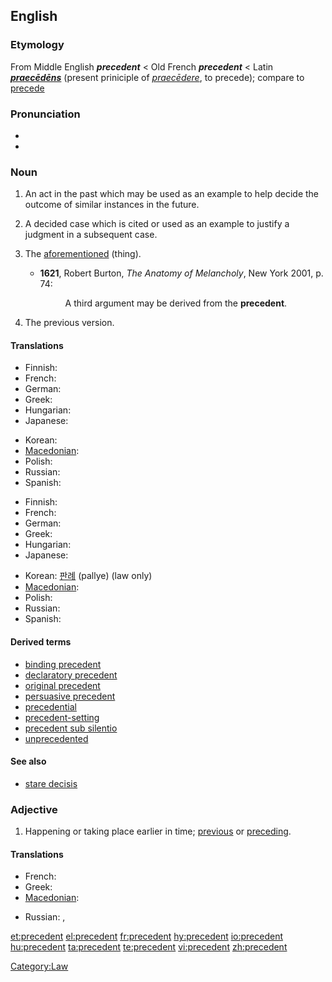 ==English==
{{wikipedia}}

===Etymology===
From Middle English '''''precedent''''' < Old French '''''precedent''''' < Latin '''''[[praecēdēns]]''''' (present priniciple of ''[[praecēdere]]'', to precede); compare to [[precede]]

===Pronunciation===
* {{enPR|/prĕs'ĭ-dənt/|/prĕs'ĭ-dənt/ ''for adjective sense''}}
* {{audio|en-us-precedent.ogg|Audio (US)}}

===Noun===
{{en-noun}}

# An act in the past which may be used as an example to help decide the outcome of similar instances in the future.
# {{legal}} A decided case which is cited or used as an example to justify a judgment in a subsequent case.
# {{context|obsolete|with definite article}} The [[aforementioned]] (thing).
#* '''1621''', Robert Burton, ''The Anatomy of Melancholy'', New York 2001, p. 74:
#*: A third argument may be derived from the '''precedent'''.
# The previous version.

====Translations====
{{trans-top|past act used as example}}
* Finnish: {{t-|fi|ennakkotapaus}}
* French: {{t+|fr|précédent}}
* German: {{t|de|Präzedens|n}}
* Greek: {{t+|el|προηγούμενο|n|tr=prοigoúmeno}}
* Hungarian: {{t-|hu|precedens}}
* Japanese: {{t|ja|先例|tr=senrei}}
{{trans-mid}}
* Korean: {{t-|ko|사례|tr=sarye|sc=Hang}}
* [[Macedonian]]: {{t|mk|преседан|m|tr=presedán|xs=Macedonian}}
* Polish: {{t|pl|precedens|m}}
* Russian: {{t|ru|прецедент|m|tr=pr'eced'ént}}
* Spanish: {{t-|es|precedente|m}}
{{trans-bottom}}

{{trans-top|prior judgment in law}}
* Finnish: {{t-|fi|ennakkotapaus}}
* French: {{t+|fr|jurisprudence}}
* German: {{t|de|Präzedenzfall|m}}
* Greek: {{t+|el|δεδικασμένο|n|tr=dedikasméno}}
* Hungarian: {{t-|hu|precedens}}
* Japanese: {{t+|ja|判例|tr=hanrei}}
{{trans-mid}}
* Korean: [[판례]] (pallye) (law only)
* [[Macedonian]]: {{t|mk|преседан|m|tr=presedán|xs=Macedonian}}
* Polish: {{t|pl|precedens|m}}
* Russian: {{t|ru|прецедент|m|tr=pr'eced'ént}}
* Spanish: {{t-|es|precedente|m}}
{{trans-bottom}}

====Derived terms====
* [[binding precedent]]
* [[declaratory precedent]]
* [[original precedent]]
* [[persuasive precedent]]
* [[precedential]]
* [[precedent-setting]]
* [[precedent sub silentio]]
* [[unprecedented]]

====See also====
* [[stare decisis]]

===Adjective===
{{en-adj|-}}

# Happening or taking place earlier in time; [[previous]] or [[preceding]].

====Translations====
<!-- is this necessary? -->
{{trans-top|earlier in time}}
* French: {{t+|fr|précédent}}
* Greek: {{t|el|προηγούμενος|tr=prοigoúmenos}}
* [[Macedonian]]: {{t|mk|претходен|m|tr=préthoden|xs=Macedonian}}
{{trans-mid}}
* Russian: {{t|ru|предшествующий|tr=pr'edšéstvujuš'ij}}, {{t|ru|предыдущий|tr=pr'edydúš'ij}}
{{trans-bottom}}

[[Category:Law]]

[[et:precedent]]
[[el:precedent]]
[[fr:precedent]]
[[hy:precedent]]
[[io:precedent]]
[[hu:precedent]]
[[ta:precedent]]
[[te:precedent]]
[[vi:precedent]]
[[zh:precedent]]